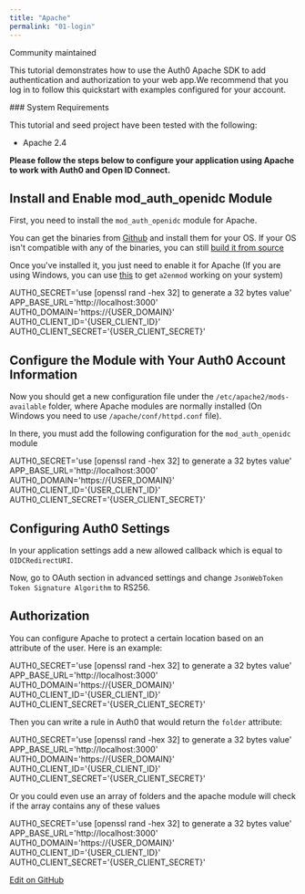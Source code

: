 ```yaml
---
title: "Apache"
permalink: "01-login"
---
```


Community maintained

This tutorial demonstrates how to use the Auth0 Apache SDK to add authentication and authorization to your web app.We recommend that you log in to follow this quickstart with examples configured for your account.

<Note>
### System Requirements

This tutorial and seed project have been tested with the following:

* Apache 2.4
</Note>

**Please follow the steps below to configure your application using Apache to work with Auth0 and Open ID Connect.**

## Install and Enable mod_auth_openidc Module

First, you need to install the `mod_auth_openidc` module for Apache.

You can get the binaries from [Github](https://github.com/zmartzone/mod_auth_openidc/releases) and install them for your OS. If your OS isn't compatible with any of the binaries, you can still [build it from source](https://github.com/zmartzone/mod_auth_openidc/blob/master/INSTALL)

Once you've installed it, you just need to enable it for Apache (If you are using Windows, you can use [this](https://github.com/enderandpeter/win-a2enmod#installation) to get `a2enmod` working on your system)

<AuthCodeBlock icon="file-code" language="bash" lines="true">
AUTH0_SECRET='use [openssl rand -hex 32] to generate a 32 bytes value'
APP_BASE_URL='http://localhost:3000'
AUTH0_DOMAIN='https://{USER_DOMAIN}'
AUTH0_CLIENT_ID='{USER_CLIENT_ID}'
AUTH0_CLIENT_SECRET='{USER_CLIENT_SECRET}'
</AuthCodeBlock>






## Configure the Module with Your Auth0 Account Information

Now you should get a new configuration file under the `/etc/apache2/mods-available` folder, where Apache modules are normally installed (On Windows you need to use `/apache/conf/httpd.conf` file).

In there, you must add the following configuration for the `mod_auth_openidc` module

<AuthCodeBlock icon="file-code" language="conf" lines="true">
AUTH0_SECRET='use [openssl rand -hex 32] to generate a 32 bytes value'
APP_BASE_URL='http://localhost:3000'
AUTH0_DOMAIN='https://{USER_DOMAIN}'
AUTH0_CLIENT_ID='{USER_CLIENT_ID}'
AUTH0_CLIENT_SECRET='{USER_CLIENT_SECRET}'
</AuthCodeBlock>






## Configuring Auth0 Settings

In your application settings add a new allowed callback which is equal to `OIDCRedirectURI`.

Now, go to OAuth section in advanced settings and change `JsonWebToken Token Signature Algorithm` to RS256.

## Authorization

You can configure Apache to protect a certain location based on an attribute of the user. Here is an example:

<AuthCodeBlock icon="file-code" language="conf" lines="true">
AUTH0_SECRET='use [openssl rand -hex 32] to generate a 32 bytes value'
APP_BASE_URL='http://localhost:3000'
AUTH0_DOMAIN='https://{USER_DOMAIN}'
AUTH0_CLIENT_ID='{USER_CLIENT_ID}'
AUTH0_CLIENT_SECRET='{USER_CLIENT_SECRET}'
</AuthCodeBlock>






Then you can write a rule in Auth0 that would return the `folder` attribute:

<AuthCodeBlock icon="file-code" language="javascript" lines="true">
AUTH0_SECRET='use [openssl rand -hex 32] to generate a 32 bytes value'
APP_BASE_URL='http://localhost:3000'
AUTH0_DOMAIN='https://{USER_DOMAIN}'
AUTH0_CLIENT_ID='{USER_CLIENT_ID}'
AUTH0_CLIENT_SECRET='{USER_CLIENT_SECRET}'
</AuthCodeBlock>






Or you could even use an array of folders and the apache module will check if the array contains any of these values

<AuthCodeBlock icon="file-code" language="javascript" lines="true">
AUTH0_SECRET='use [openssl rand -hex 32] to generate a 32 bytes value'
APP_BASE_URL='http://localhost:3000'
AUTH0_DOMAIN='https://{USER_DOMAIN}'
AUTH0_CLIENT_ID='{USER_CLIENT_ID}'
AUTH0_CLIENT_SECRET='{USER_CLIENT_SECRET}'
</AuthCodeBlock>

[Edit on GitHub](https://github.com/auth0/docs/edit/master/articles/quickstart/webapp/apache/01-login.md)